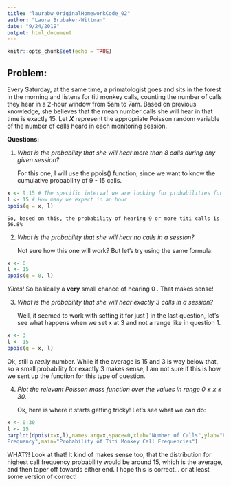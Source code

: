 ```yaml
---
title: "laurabw_OriginalHomeworkCode_02"
author: "Laura Brubaker-Wittman"
date: "9/24/2019"
output: html_document
---
```


```r
knitr::opts_chunk$set(echo = TRUE)
```

## Problem:

Every Saturday, at the same time, a primatologist goes and sits in the forest in the morning and listens for titi
monkey calls, counting the number of calls they hear in a 2-hour window from 5am to 7am. Based on previous
knowledge, she believes that the mean number calls she will hear in that time is exactly 15. Let ***X*** represent the appropriate Poisson random variable of the number of calls heard in each monitoring session.

**Questions:**

1. *What is the probability that she will hear more than 8 calls during any given session?*

    For this one, I will use the ppois() function, since we want to know the cumulative probability of 9 - 15
    calls.

```r
x <- 9:15 # The specific interval we are looking for probabilities for
l <- 15 # How many we expect in an hour
ppois(q = x, l)
```

    So, based on this, the probability of hearing 9 or more titi calls is 56.8%

2. *What is the probability that she will hear no calls in a session?*

    Not sure how this one will work? But let's try using the same formula:

```r
x <- 0
l <- 15
ppois(q = 0, l)
```

*Yikes!* So basically a **very** small chance of hearing 0 . That makes sense!
    
3. *What is the probability that she will hear exactly 3 calls in a session?*

    Well, it seemed to work with setting it for just ) in the last question, let's see what happens when we set x
    at 3 and not a range like in question 1.
    
```r
x <- 3
l <- 15
ppois(q = x, l)
```

Ok, still a *really* number. While if the average is 15 and 3 is way below that, so a small probability for
exactly 3 makes sense, I am not sure if this is how we sent up the function for this type of question.

4. *Plot the relevant Poisson mass function over the values in range 0 ≤ x ≤ 30.*

    Ok, here is where it starts getting tricky! Let's see what we can do:

```r
x <- 0:30
l <- 15
barplot(dpois(x=x,l),names.arg=x,space=0,xlab="Number of Calls",ylab="Probability of Call
Frequency",main="Probability of Titi Monkey Call Frequencies")
```

WHAT?! Look at that! It kind of makes sense too, that the distribution for highest call frequency probability
would be around 15, which is the average, and then taper off towards either end. I hope this is correct... or at
least some version of correct!  


    